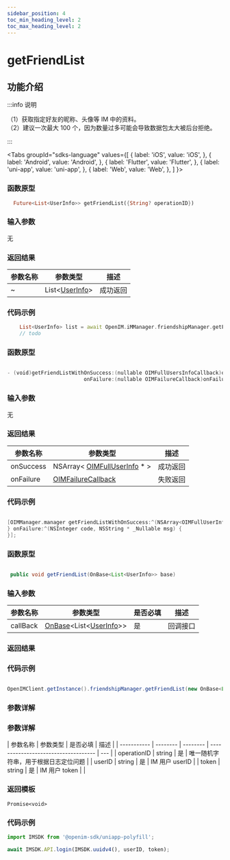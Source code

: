 ```yaml
---
sidebar_position: 4
toc_min_heading_level: 2
toc_max_heading_level: 2
---
```


# getFriendList

## 功能介绍

:::info 说明

（1）获取指定好友的昵称、头像等 IM 中的资料。  
（2）建议一次最大 100 个，因为数量过多可能会导致数据包太大被后台拒绝。

:::

<Tabs
groupId="sdks-language"
values={[
{ label: 'iOS', value: 'iOS', },
{ label: 'Android', value: 'Android', },
{ label: 'Flutter', value: 'Flutter', },
{ label: 'uni-app', value: 'uni-app', },
{ label: 'Web', value: 'Web', },
]
}>

<TabItem value="Flutter">

### 函数原型

```dart showLineNumbers
  Future<List<UserInfo>> getFriendList({String? operationID})
```

### 输入参数

无

### 返回结果

| 参数名称 | 参数类型                                            | 描述     |
| -------- | --------------------------------------------------- | -------- |
| ~        | List<[UserInfo](docs/sdks/Class/User/UserInfo.mdx)> | 成功返回 |

### 代码示例

```dart showLineNumbers
    List<UserInfo> list = await OpenIM.iMManager.friendshipManager.getFriendList();
    // todo
```

</TabItem>

<TabItem value="iOS">

### 函数原型

```swift showLineNumbers

- (void)getFriendListWithOnSuccess:(nullable OIMFullUsersInfoCallback)onSuccess
                         onFailure:(nullable OIMFailureCallback)onFailure;

```

### 输入参数

无

### 返回结果

| 参数名称  | 参数类型                                                               | 描述     |
| --------- | ---------------------------------------------------------------------- | -------- |
| onSuccess | NSArray< [OIMFullUserInfo](docs/sdks/Class/User/FullUserInfo.mdx) \* > | 成功返回 |
| onFailure | [OIMFailureCallback](docs/sdks/Callback/onError.mdx)                   | 失败返回 |

### 代码示例

```swift showLineNumbers

[OIMManager.manager getFriendListWithOnSuccess:^(NSArray<OIMFullUserInfo *> * _Nullable userInfos) {
} onFailure:^(NSInteger code, NSString * _Nullable msg) {
}];

```

</TabItem>

<TabItem value="Android">

### 函数原型

```java showLineNumbers

 public void getFriendList(OnBase<List<UserInfo>> base)

```

### 输入参数

| 参数名称 | 参数类型 | 是否必填 | 描述    |
| -------- | -------- | -------- | ------- |
| callBack   | [OnBase](docs/sdks/Callback/onBase.mdx)<List<[UserInfo](docs/sdks/Class/User/UserInfo.mdx)>>| 是       |  回调接口|

### 返回结果


### 代码示例

```java showLineNumbers

OpenIMClient.getInstance().friendshipManager.getFriendList(new OnBase<List<UserInfo>>(){...})

```


</TabItem>

<TabItem value="Web">

### 参数详解

</TabItem>

<TabItem value="uni-app">

### 参数详解

| 参数名称    | 参数类型 | 是否必填 | 描述                                 |
| ----------- | -------- | -------- | ------------------------------------ | --- |
| operationID | string   | 是       | 唯一随机字符串，用于根据日志定位问题 |
| userID      | string   | 是       | IM 用户 userID                       |
| token       | string   | 是       | IM 用户 token                        |     |

### 返回模板

```
Promise<void>
```

### 代码示例

```js showLineNumbers
import IMSDK from '@openim-sdk/uniapp-polyfill';

await IMSDK.API.login(IMSDK.uuidv4(), userID, token);
```

</TabItem>

</Tabs>
